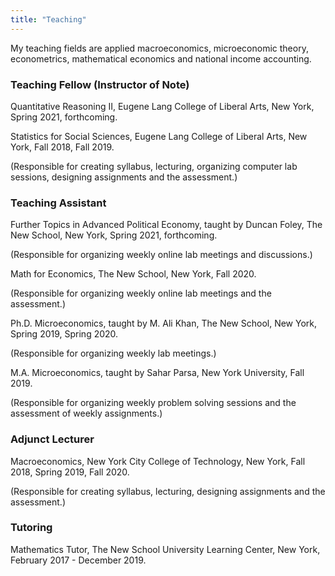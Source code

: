 ```yaml
---
title: "Teaching"
---
```


My teaching fields are applied macroeconomics, microeconomic theory, econometrics, mathematical economics and national income accounting. 

### Teaching Fellow (Instructor of Note)

Quantitative Reasoning II, Eugene Lang College of Liberal Arts, New York, Spring 2021, forthcoming. 

Statistics for Social Sciences, Eugene Lang College of Liberal Arts, New York, Fall 2018, Fall 2019.

(Responsible for creating syllabus, lecturing, organizing computer lab sessions, designing assignments and the assessment.)

### Teaching Assistant 

Further Topics in Advanced Political Economy, taught by Duncan Foley, The New School, New York, Spring 2021, forthcoming. 

(Responsible for organizing weekly online lab meetings and discussions.)


Math for Economics, The New School, New York, Fall 2020. 

(Responsible for organizing weekly online lab meetings and the assessment.)


Ph.D. Microeconomics, taught by M. Ali Khan, The New School, New York, Spring 2019, Spring 2020. 

(Responsible for organizing weekly lab meetings.)


M.A. Microeconomics, taught by Sahar Parsa, New York University, Fall 2019.

(Responsible for organizing weekly problem solving sessions and the assessment of weekly assignments.)


### Adjunct Lecturer

Macroeconomics, New York City College of Technology, New York, Fall 2018, Spring 2019, Fall 2020. 

(Responsible for creating syllabus, lecturing, designing assignments and the assessment.)


### Tutoring

Mathematics Tutor, The New School University Learning Center, New York, February 2017 - December 2019.




 

